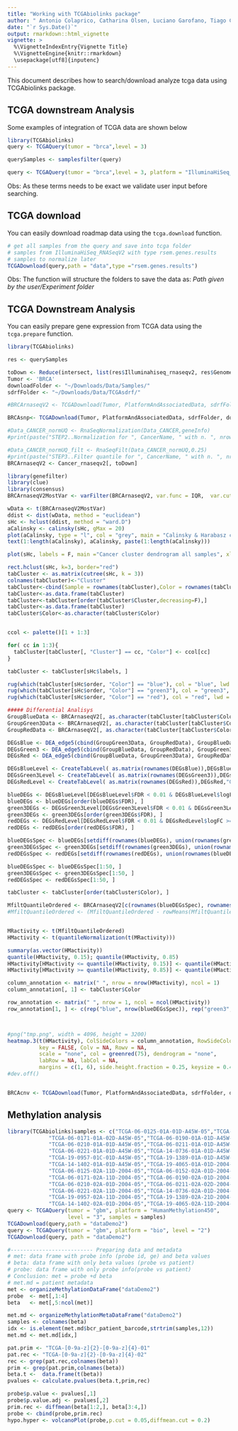```yaml
---
title: "Working with TCGAbiolinks package"
author: " Antonio Colaprico, Catharina Olsen, Luciano Garofano, Tiago Chedraoui Silva, Davide Garolini, Claudia Cava, Isabella Castiglioni, Houtan Noushmehr, Gianluca Bontempi, Michele Ceccarelli"
date: "`r Sys.Date()`"
output: rmarkdown::html_vignette
vignette: >
  %\VignetteIndexEntry{Vignette Title}
  %\VignetteEngine{knitr::rmarkdown}
  \usepackage[utf8]{inputenc}
---
```


This document describes how to search/download analyze tcga data using TCGAbiolinks package.

## TCGA downstream Analysis
 
Some examples of integration of TCGA data are shown below
```r

library(TCGAbiolinks)
query <- TCGAQuery(tumor = "brca",level = 3)

querySamples <- samplesfilter(query)

query <- TCGAQuery(tumor = "brca",level = 3, platform = "IlluminaHiSeq_RNASeqV2")

```

Obs: As these terms needs to be exact we validate user input before searching.

## TCGA download
You can easily download roadmap data using the `tcga.download` function.
 
```r
# get all samples from the query and save into tcga folder
# samples from IlluminaHiSeq_RNASeqV2 with type rsem.genes.results
# samples to normalize later
TCGADownload(query,path = "data",type ="rsem.genes.results")
```

Obs: The function will structure the folders to save the data as:
_Path given by the user/Experiment folder_


## TCGA Downstream Analysis 
You can easily prepare gene expression from TCGA data using the `tcga.prepare` function.
 
```r
library(TCGAbiolinks)

res <- querySamples

toDown <- Reduce(intersect, list(res$Illuminahiseq_rnaseqv2, res$Genome_Wide_SNP_6, res$IlluminaGA_DNASeq))
Tumor <- 'BRCA'
downloadFolder <- "~/Downloads/Data/Samples/"
sdrfFolder <- "~/Downloads/Data/TCGAsdrf/"

#BRCArnaseqV2 <- TCGADownload(Tumor, PlatformAndAssociatedData, sdrfFolder, downloadFolder, PlatformType = 'illuminahiseq_rnaseqv2', listSample = toDown, newsample = T)

BRCAsnp<- TCGADownload(Tumor, PlatformAndAssociatedData, sdrfFolder, downloadFolder, PlatformType = 'genome_wide_snp_6', listSample = toDown, newsample = T)

#Data_CANCER_normUQ <- RnaSeqNormalization(Data_CANCER,geneInfo)
#print(paste("STEP2..Normalization for ", CancerName, " with n. ", nrow(Data_CANCER_normUQ), " genes and ", ncol(Data_CANCER_normUQ),"samples...OK" ))

#Data_CANCER_normUQ_filt <- RnaSeqFilt(Data_CANCER_normUQ,0.25)
#print(paste("STEP3..Filter quantile for ", CancerName, " with n. ", nrow(Data_CANCER_normUQ_filt), " genes and ", ncol(Data_CANCER_normUQ_filt),"samples...OK" ))
BRCArnaseqV2 <- Cancer_rnaseqv2[, toDown]

library(genefilter)
library(clue)
library(consensus)
BRCArnaseqV2MostVar <- varFilter(BRCArnaseqV2, var.func = IQR,  var.cutoff = 0.75, filterByQuantile = TRUE)

wData <- t(BRCArnaseqV2MostVar)
ddist <- dist(wData, method = "euclidean")
sHc <- hclust(ddist, method = "ward.D")
aCalinsky <- calinsky(sHc, gMax = 20)
plot(aCalinsky, type = "l", col = "grey", main = "Calinsky & Harabasz curve")
text(1:length(aCalinsky), aCalinsky, paste(1:length(aCalinsky)))

plot(sHc, labels = F, main ="Cancer cluster dendrogram all samples", xlab = "Samples with relative group color",sub="")

rect.hclust(sHc, k=3, border="red")
tabCluster <- as.matrix(cutree(sHc, k = 3))
colnames(tabCluster)<-"Cluster"
tabCluster<-cbind(Sample = rownames(tabCluster),Color = rownames(tabCluster), tabCluster)
tabCluster<-as.data.frame(tabCluster)
tabCluster<-tabCluster[order(tabCluster$Cluster,decreasing=F),]
tabCluster<-as.data.frame(tabCluster)
tabCluster$Color<-as.character(tabCluster$Color)


ccol <- palette()[1 + 1:3]

for( cc in 1:3){
  tabCluster[tabCluster[, "Cluster"] == cc, "Color"] <- ccol[cc]
}

tabCluster <- tabCluster[sHc$labels, ]

rug(which(tabCluster[sHc$order, "Color"] == "blue"), col = "blue", lwd = 3)
rug(which(tabCluster[sHc$order, "Color"] == "green3"), col = "green3", lwd = 3)
rug(which(tabCluster[sHc$order, "Color"] == "red"), col = "red", lwd = 3)

##### Differential Analisys
GroupBlueData <- BRCArnaseqV2[, as.character(tabCluster[tabCluster$Color == "blue", "Sample"])]
GroupGreen3Data <- BRCArnaseqV2[, as.character(tabCluster[tabCluster$Color == "green3", "Sample"])]
GroupRedData <- BRCArnaseqV2[, as.character(tabCluster[tabCluster$Color == "red", "Sample"])]

DEGsBlue <- DEA_edge5(cbind(GroupGreen3Data, GroupRedData), GroupBlueData, "GroupOther", "GroupBlue")
DEGsGreen3 <- DEA_edge5(cbind(GroupBlueData, GroupRedData), GroupGreen3Data, "GroupOther", "GroupGreen3")
DEGsRed <- DEA_edge5(cbind(GroupBlueData, GroupGreen3Data), GroupRedData, "GroupOther", "GroupRed")

DEGsBlueLevel <- CreateTabLevel( as.matrix(rownames(DEGsBlue)),DEGsBlue,"GroupBlue","GroupOther",GroupBlueData,cbind(GroupGreen3Data, GroupRedData),typeOrder=T)
DEGsGreen3Level <- CreateTabLevel( as.matrix(rownames(DEGsGreen3)),DEGsGreen3,"GroupGreen3","GroupOther",GroupGreen3Data,cbind(GroupBlueData, GroupRedData),typeOrder=T)
DEGsRedLevel <- CreateTabLevel( as.matrix(rownames(DEGsRed)),DEGsRed,"GroupRed","GroupOther",GroupRedData,cbind(GroupBlueData, GroupGreen3Data),typeOrder=T)

blueDEGs <- DEGsBlueLevel[DEGsBlueLevel$FDR < 0.01 & DEGsBlueLevel$logFC >= 1, ]
blueDEGs <- blueDEGs[order(blueDEGs$FDR), ]
green3DEGs <- DEGsGreen3Level[DEGsGreen3Level$FDR < 0.01 & DEGsGreen3Level$logFC >= 1, ]
green3DEGs <- green3DEGs[order(green3DEGs$FDR), ]
redDEGs <- DEGsRedLevel[DEGsRedLevel$FDR < 0.01 & DEGsRedLevel$logFC >= 1, ]
redDEGs <- redDEGs[order(redDEGs$FDR), ]

blueDEGsSpec <- blueDEGs[setdiff(rownames(blueDEGs), union(rownames(green3DEGs), rownames(redDEGs))), ]
green3DEGsSpec <- green3DEGs[setdiff(rownames(green3DEGs), union(rownames(blueDEGs), rownames(redDEGs))), ]
redDEGsSpec <- redDEGs[setdiff(rownames(redDEGs), union(rownames(blueDEGs), rownames(green3DEGs))), ]

blueDEGsSpec <- blueDEGsSpec[1:50, ]
green3DEGsSpec <- green3DEGsSpec[1:50, ]
redDEGsSpec <- redDEGsSpec[1:50, ]

tabCluster <- tabCluster[order(tabCluster$Color), ]

MfiltQuantileOrdered <- BRCArnaseqV2[c(rownames(blueDEGsSpec), rownames(green3DEGsSpec), rownames(redDEGsSpec)), rownames(tabCluster)]
#MfiltQuantileOrdered <- (MfiltQuantileOrdered - rowMeans(MfiltQuantileOrdered))/apply(MfiltQuantileOrdered, 1, sd)


MRactivity <- t(MfiltQuantileOrdered)
HMactivity <- t(quantileNormalization(t(MRactivity)))

summary(as.vector(HMactivity))
quantile(HMactivity, 0.15); quantile(HMactivity, 0.85)
HMactivity[HMactivity <= quantile(HMactivity, 0.15)] <- quantile(HMactivity, 0.15)
HMactivity[HMactivity >= quantile(HMactivity, 0.85)] <- quantile(HMactivity, 0.85)

column_annotation <- matrix(" ", nrow = nrow(HMactivity), ncol = 1)
column_annotation[, 1] <- tabCluster$Color

row_annotation <- matrix(" ", nrow = 1, ncol = ncol(HMactivity))
row_annotation[1, ] <- c(rep("blue", nrow(blueDEGsSpec)), rep("green3", nrow(green3DEGsSpec)), rep("red", nrow(redDEGsSpec)))



#png("tmp.png", width = 4096, height = 3200)
heatmap.3(t(HMactivity), ColSideColors = column_annotation, RowSideColors = row_annotation,
          key = FALSE, Colv = NA, Rowv = NA,
          scale = "none", col = greenred(75), dendrogram = "none",
          labRow = NA, labCol = NA,
          margins = c(1, 6), side.height.fraction = 0.25, keysize = 0.4, cexRow = .6)
#dev.off()


BRCAcnv <- TCGADownload(Tumor, PlatformAndAssociatedData, sdrfFolder, downloadFolder, PlatformType = 'genome_wide_snp_6', listSample = toDown, newsample = F)

```

## Methylation analysis
```r
library(TCGAbiolinks)samples <- c("TCGA-06-0125-01A-01D-A45W-05","TCGA-06-0152-01A-02D-A45W-05",
             "TCGA-06-0171-01A-02D-A45W-05","TCGA-06-0190-01A-01D-A45W-05",
             "TCGA-06-0210-01A-01D-A45W-05","TCGA-06-0211-01A-01D-A45W-05",
             "TCGA-06-0221-01A-01D-A45W-05","TCGA-14-0736-01A-01D-A45W-05",
             "TCGA-19-0957-01C-01D-A45W-05","TCGA-19-1389-01A-01D-A45W-05",
             "TCGA-14-1402-01A-01D-A45W-05","TCGA-19-4065-01A-01D-2004-05",
             "TCGA-06-0125-02A-11D-2004-05","TCGA-06-0152-02A-01D-2004-05",
             "TCGA-06-0171-02A-11D-2004-05","TCGA-06-0190-02A-01D-2004-05",
             "TCGA-06-0210-02A-01D-2004-05","TCGA-06-0211-02A-02D-2004-05",
             "TCGA-06-0221-02A-11D-2004-05","TCGA-14-0736-02A-01D-2004-05",
             "TCGA-19-0957-02A-11D-2004-05","TCGA-19-1389-02A-21D-2004-05",
             "TCGA-14-1402-02A-01D-2004-05","TCGA-19-4065-02A-11D-2004-05")
query <- TCGAQuery(tumor = "gbm", platform = "HumanMethylation450",
                   level = "3", samples = samples)
TCGADownload(query,path = "dataDemo2")
query <- TCGAQuery(tumor = "gbm", platform = "bio", level = "2")
TCGADownload(query, path = "dataDemo2")

#-------------------------- Preparing data and metadata
# met: data frame with probe info (probe id, ge) and beta values
# beta: data frame with only beta values (probe vs patient)
# probe: data frame with only probe info(probe vs patient)
# Conclusion: met = probe +d beta
# met.md = patient metadata
met <- organizeMethylationDataFrame("dataDemo2")
probe  <- met[,1:4]
beta   <- met[,5:ncol(met)]

met.md <- organizeMethylationMetaDataFrame("dataDemo2")
samples <- colnames(beta)
idx <- is.element(met.md$bcr_patient_barcode,strtrim(samples,12))
met.md <- met.md[idx,]

pat.prim <- "TCGA-[0-9a-z]{2}-[0-9a-z]{4}-01"
pat.rec <- "TCGA-[0-9a-z]{2}-[0-9a-z]{4}-02"
rec <- grep(pat.rec,colnames(beta))
prim <- grep(pat.prim,colnames(beta))
beta.t <-  data.frame(t(beta))
pvalues <- calculate.pvalues(beta.t,prim,rec)

probe$p.value <- pvalues[,1]
probe$p.value.adj <- pvalues[,2]
prim.rec <- diffmean(beta[1:2,], beta[3:4,])
probe <- cbind(probe,prim.rec)
hypo.hyper <- volcanoPlot(probe,p.cut = 0.05,diffmean.cut = 0.2)
```
